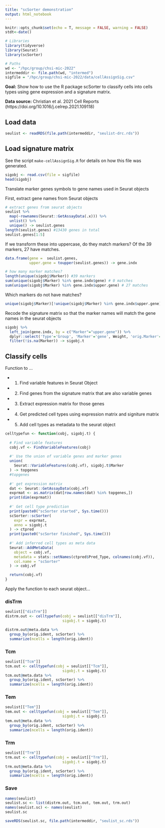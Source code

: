 ```yaml
---
title: "scSorter demonstration"
output: html_notebook
---
```

```r
knitr::opts_chunk$set(echo = T, message = FALSE, warning = FALSE)
stdt<-date()

# Libraries
library(tidyverse)
library(Seurat)
library(scSorter)

# Paths
wd <- "/hpc/group/chsi-mic-2022"
intermeddir <- file.path(wd, "intermed")
sigfile = "/hpc/group/chsi-mic-2022/data/cellAssignSig.csv"
```

**Goal:** Show how to use the R package scSorter to classify cells into cells types using gene expression and a signature matrix.

**Data source:** 
Christian et al. 2021 Cell Reports (https://doi.org/10.1016/j.celrep.2021.109118)


## Load data

```r
seulist <- readRDS(file.path(intermeddir, "seulist-drc.rds"))
```

## Load signature matrix

See the script `make-cellAssignSig.R` for details on how this file was generated.
```r
sigobj <- read.csv(file = sigfile)
head(sigobj)
```

Translate marker genes symbols to gene names used in Seurat objects

First, extract gene names from Seurat objects
```r
# extract genes from seurat objects
seulist %>%
  map(~rownames(Seurat::GetAssayData(.x))) %>%
  unlist() %>%
  unique() -> seulist.genes
length(seulist.genes) #13430 genes in total
seulist.genes[1:5]
```

If we transform these into uppercase, do they match markers? Of the 39 markers, 27 have matches. 
```r
data.frame(gene =  seulist.genes, 
           upper.gene = toupper(seulist.genes)) -> gene.indx

# how many marker matches?
length(unique(sigobj$Marker)) #39 markers
sum(unique(sigobj$Marker) %in% gene.indx$gene) # 0 matches
sum(unique(sigobj$Marker) %in% gene.indx$upper.gene) # 27 matches
```

Which markers do not have matches?
```r
unique(sigobj$Marker)[!unique(sigobj$Marker) %in% gene.indx$upper.gene]
```

Recode the signature matrix so that the marker names will match the gene names in the seurat objects
```r
sigobj %>%
  left_join(gene.indx, by = c("Marker"="upper.gene")) %>%
  dplyr::select('Type'='Group', 'Marker'='gene', Weight, 'orig.Marker'='Marker') %>%
  filter(!is.na(Marker)) -> sigobj.t
```

## Classify cells

Function to ...

- 1. Find variable features in Seurat Object
- 2. Find genes from the signature matrix that are also variable genes
- 3. Extract expression matrix for those genes
- 4. Get predicted cell types using expression matrix and signiture matrix
- 5. Add cell types as metadata to the seurat object

```r
celltypefun <- function(cobj, sigobj.t) {
  
  # Find variable features
  cobj.vf <- FindVariableFeatures(cobj)
  
  #' Use the union of variable genes and marker genes 
  union(
    Seurat::VariableFeatures(cobj.vf), sigobj.t$Marker
  ) -> topgenes
  #topgenes
  
  #' get expression matrix
  dat <- Seurat::GetAssayData(cobj.vf)
  exprmat <- as.matrix(dat[row.names(dat) %in% topgenes,])
  print(dim(exprmat))
  
  #' Get cell type prediction
  print(paste0("scSorter started", Sys.time()))
  scSorter::scSorter(
    expr = exprmat,
    anno = sigobj.t
  ) -> ctpred
  print(paste0("scSorter finished", Sys.time()))
  
  #' Add inferred cell types as meta data
  Seurat::AddMetaData(
    object = cobj.vf,
    metadata = stats::setNames(ctpred$Pred_Type, colnames(cobj.vf)),
    col.name = "scSorter"
  ) -> cobj.vf

  return(cobj.vf)
}
```

Apply the function to each seurat object...

### disTrm
```r
seulist[["disTrm"]]
distrm.out <- celltypefun(cobj = seulist[["disTrm"]], 
                          sigobj.t = sigobj.t)

distrm.out@meta.data %>%
  group_by(orig.ident, scSorter) %>%
  summarize(ncells = length(orig.ident))
```
### Tcm
```r
seulist[["Tcm"]]
tcm.out <- celltypefun(cobj = seulist[["Tcm"]], 
                          sigobj.t = sigobj.t)
tcm.out@meta.data %>%
  group_by(orig.ident, scSorter) %>%
  summarize(ncells = length(orig.ident))
```


### Tem
```r
seulist[["Tem"]]
tem.out <- celltypefun(cobj = seulist[["Tem"]], 
                          sigobj.t = sigobj.t)
tem.out@meta.data %>%
  group_by(orig.ident, scSorter) %>%
  summarize(ncells = length(orig.ident))
```

 
### Trm
```r
seulist[["Trm"]]
trm.out <- celltypefun(cobj = seulist[["Trm"]], 
                          sigobj.t = sigobj.t)
trm.out@meta.data %>%
  group_by(orig.ident, scSorter) %>%
  summarize(ncells = length(orig.ident))
```

  
### Save
```r
names(seulist)
seulist.sc <- list(distrm.out, tcm.out, tem.out, trm.out)
names(seulist.sc) <- names(seulist)
seulist.sc

saveRDS(seulist.sc, file.path(intermeddir, "seulist_sc.rds"))
```
